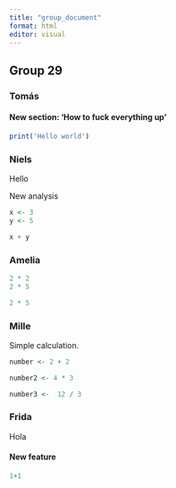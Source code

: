 ```yaml
---
title: "group_document"
format: html
editor: visual
---
```


## Group 29

### Tomás

#### New section: 'How to fuck everything up'

```r
print('Hello world')
```

### Niels

Hello

New analysis

```r
x <- 3
y <- 5

x + y
```

### Amelia

```r
2 * 2
2 * 5
```

```r
2 * 5
```

### Mille

Simple calculation.

```r
number <- 2 + 2

number2 <- 4 * 3

number3 <-  12 / 3
```

### Frida

Hola

#### New feature

```r
1+1
```
